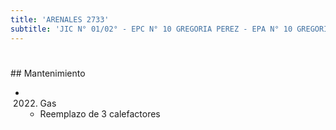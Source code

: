 ```yaml
---
title: 'ARENALES 2733'
subtitle: 'JIC N° 01/02° - EPC N° 10 GREGORIA PEREZ - EPA N° 10 GREGORIA PEREZ'
---
```


#


 ## Mantenimiento

*  (2022) Gas 
    + Reemplazo de 3 calefactores



